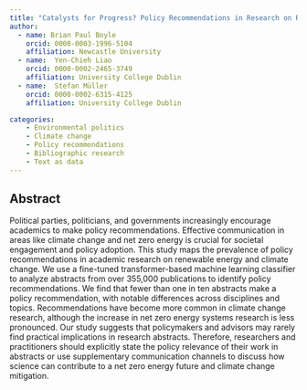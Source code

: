 ```yaml
---
title: "Catalysts for Progress? Policy Recommendations in Research on Renewable Energy and Climate Change"
author:
  - name: Brian Paul Boyle
    orcid: 0000-0003-1996-5104
    affiliation: Newcastle University
  - name:  Yen-Chieh Liao
    orcid: 0000-0002-2465-3749
    affiliation: University College Dublin    
  - name:  Stefan Müller
    orcid: 0000-0002-6315-4125
    affiliation: University College Dublin

categories: 
    - Environmental politics
    - Climate change
    - Policy recommondations
    - Bibliographic research
    - Text as data
---
```


## Abstract

Political parties, politicians, and governments increasingly encourage academics to make policy recommendations. Effective communication in areas like climate change and net zero energy is crucial for societal engagement and policy adoption. This study maps the prevalence of policy recommendations in academic research on renewable energy and climate change. We use a fine-tuned transformer-based machine learning classifier to analyze abstracts from over 355,000 publications to identify policy recommendations. We find that fewer than one in ten abstracts make a policy recommendation, with notable differences across disciplines and topics. Recommendations have become more common in climate change research, although the increase in net zero energy systems research is less pronounced. Our study suggests that policymakers and advisors may rarely find practical implications in research abstracts. Therefore, researchers and practitioners should explicitly state the policy relevance of their work in abstracts or use supplementary communication channels to discuss how science can contribute to a net zero energy future and climate change mitigation.

## 
